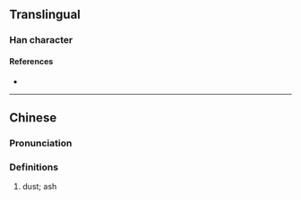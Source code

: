 {{character info/new}}
==Translingual==

===Han character===
{{Han char|rn=86|rad=火|as=06|sn=10|four=|canj=FOD|ids=⿰火休}}

====References====
* {{Han ref|kx=0669.220|dkj=18992|dj=1078.250|hdz=32200.020|uh=70CC|ud=28876}}

----

==Chinese==
{{zh-forms}}

===Pronunciation===
{{zh-pron
|m=xiū
|cat=
}}

===Definitions===
{{zh-hanzi}}

# {{q|Min Nan}} dust; ash